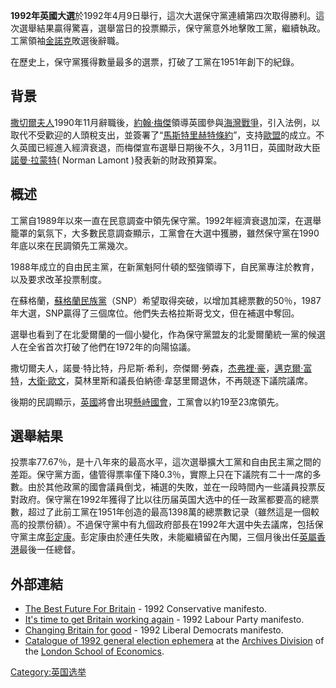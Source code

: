 {{unreferenced|time=2013-04-19T10:55:28+00:00}}
{{NoteTA
|G1=PoliticiansUK
|G2=UK Places
}}
{{Infobox Election
| election_name = 1992年英國大選
| country = 英国
| type = 议会
| ongoing = no
| previous_election = 1987年英国大选
| previous_year = 1987年
| previous_mps = MPs elected in the United Kingdom general election, 1987
| next_election = 1997年英國大選
| next_year = 1997年
| next_mps = MPs elected in the United Kingdom general election, 1997
| seats_for_election = [[英国下议院|下院]]内的全部650个席位 | majority_seats = 326 
| elected_mps        = [[List_of_MPs_elected_in_the_United_Kingdom_general_election,_1992|Members elected]]
| election_date = 1992年4月9日

<!--      Conservative     -->
| image1 = [[Image:Major_PM_full_(cropped).jpg|160x160px]]
| leader1 = [[馬卓安|馬卓安]]
| leader_since1 = 1990年11月28日
| party1 = 保守党 (英国)
| leaders_seat1 = [[亨丁頓_(英國國會選區)|亨丁頓]]
| last_election1 =  376席, 42.2%
| seats1 = '''336'''
| seat_change1    ={{decrease}} 40
| popular_vote1 = '''14,093,007'''
| percentage1 = '''41.9%'''
| swing1     ={{decrease}} 0.3%

<!--      Labour      -->
| image2 = [[Image:Joop_den_Uyl_and_Neil_Kinnock,_1984_(cropped).jpg|160x160px]]
| leader2 = [[金諾克|金諾克]]
| leader_since2 = 1983年10月2日
| party2 = 工党 (英国)
| leaders_seat2 = [[伊斯盧因_(英國國會選區)|伊斯盧因]]
| last_election2 = 229席, 30.8%
| seats2 = 271
| seat_change2    ={{increase}}42
| popular_vote2 = 11,560,484
| percentage2 = 34.4%
| swing2   ={{increase}}3.6%

<!--      Liberal Democrats      -->
| image3 = [[Image:ASHDOWN_Paddy.jpg|160x160px]]
| leader3 = [[帕迪·阿什當|帕迪·阿什當]]
| leader_since3 = 1988年7月16日
| party3 = 自由民主黨 (英國) 
| leaders_seat3 = [[約維爾_(英國國會選區)|約維爾]]
| last_election3 = 22 席, 22.6%
| seats3 = 20
| seat_change3   = {{decrease}}2
| popular_vote3 = 5,999,384
| percentage3 = 17.8%
| swing3    = {{decrease}}4.8%
| map_image          =UK General Election, 1992.svg
| map_size           = 250px
| map_caption        =
| title = 首相
| posttitle = 首相
| before_election = [[馬卓安|馬卓安]]
| before_party = 保守党 (英国)
| after_election = [[馬卓安|馬卓安]]
| after_party = 保守党 (英国)
}}
'''1992年英國大選'''於1992年4月9日舉行，這次大選保守黨連續第四次取得勝利。這次選舉結果贏得驚喜，選舉當日的投票顯示，保守黨意外地擊敗工黨，繼續執政。工黨領袖[[金諾克|金諾克]]敗選後辭職。

在歷史上，保守黨獲得數量最多的選票，打破了工黨在1951年創下的紀錄。

==背景==
[[撒切爾夫人|撒切爾夫人]]1990年11月辭職後，[[約翰·梅傑|約翰·梅傑]]領導英國參與[[海灣戰爭|海灣戰爭]]，引入法例，以取代不受歡迎的人頭稅支出，並簽署了“[[馬斯特里赫特條約|馬斯特里赫特條約]]”，支持[[歐盟|歐盟]]的成立。不久英國已經進入經濟衰退，而梅傑宣布選舉日期後不久，3月11日，英國財政大臣[[諾曼·拉蒙特|諾曼·拉蒙特]]( Norman Lamont )發表新的財政預算案。

==概述==
工黨自1989年以來一直在民意調查中領先保守黨。1992年經濟衰退加深，在選舉籠罩的氣氛下，大多數民意調查顯示，工黨會在大選中獲勝，雖然保守黨在1990年底以來在民調領先工黨幾次。

1988年成立的自由民主黨，在新黨魁阿什頓的堅強領導下，自民黨專注於教育，以及要求改革投票制度。

在蘇格蘭，[[蘇格蘭民族黨|蘇格蘭民族黨]]（SNP）希望取得突破，以增加其總票數的50％，1987年大選，SNP贏得了三個席位。他們失去格拉斯哥戈文，但在補選中奪回。

選舉也看到了在北愛爾蘭的一個小變化，作為保守黨盟友的北愛爾蘭統一黨的候選人在全省首次打破了他們在1972年的向陽協議。

撒切爾夫人，諾曼·特比特，丹尼斯·希利，奈傑爾·勞森，[[杰弗裡·豪|杰弗裡·豪]]，[[邁克爾·富特|邁克爾·富特]]，[[大衛·歐文|大衛·歐文]]，莫林里斯和議長伯納德·韋瑟里爾退休，不再競逐下議院議席。

後期的民調顯示，[[英國|英國]]將會出現[[懸峙國會|懸峙國會]]，工黨會以約19至23席領先。

==選舉結果==
投票率77.67％，是十八年來的最高水平，這次選舉擴大工黨和自由民主黨之間的差距。保守黨方面，儘管得票率僅下降0.3％，實際上只在下議院有二十一席的多數。由於其他政黨的國會議員倒戈，補選的失敗，並在一段時間內一些議員投票反對政府。保守黨在1992年獲得了比以往历届英国大选中的任一政黨都要高的總票數，超过了此前工黨在1951年创造的最高1398萬的總票數记录（雖然這是一個較高的投票份額）。不過保守黨中有九個政府部長在1992年大選中失去議席，包括保守黨主席[[彭定康|彭定康]]。彭定康由於連任失敗，未能繼續留在內閣，三個月後出任[[英屬香港|英屬香港]]最後一任總督。

== 外部連結 ==
* [https://web.archive.org/web/20130619201834/http://www.politicsresources.net/area/uk/man/con92.htm The Best Future For Britain] - 1992 Conservative manifesto.
* [https://web.archive.org/web/20131209110043/http://www.politicsresources.net/area/uk/man/lab92.htm It's time to get Britain working again] - 1992 Labour Party manifesto.
* [https://web.archive.org/web/20130603195707/http://www.politicsresources.net/area/uk/man/libdem92.htm Changing Britain for good] - 1992 Liberal Democrats manifesto.
* [http://archives.lse.ac.uk/TreeBrowse.aspx?src=CalmView.Catalog&field=RefNo&key=GENERAL%20ELECTION%201992 Catalogue of 1992 general election ephemera]{{Dead link|date=2019年11月 |bot=InternetArchiveBot |fix-attempted=yes }} at the [https://web.archive.org/web/20070618035533/http://www.lse.ac.uk/library/archive/Default.htm Archives Division] of the [[London_School_of_Economics|London School of Economics]].

{{英国选举}}

[[Category:英国选举|Category:英国选举]]